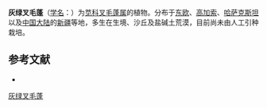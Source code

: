 {{Speciesbox
| name = 灰绿叉毛蓬
| status = 
| status_system = 
| image = 
| genus = Petrosimonia
| species = glaucescens
| authority = (Bunge) Iljin
}}

'''灰绿叉毛蓬'''（[[学名|学名]]：{{lang|la|''Petrosimonia glaucescens''}}）为[[苋科|苋科]][[叉毛蓬属|叉毛蓬属]]的植物。分布于[[东欧|东欧]]、[[高加索|高加索]]、[[哈萨克斯坦|哈萨克斯坦]]以及[[中国大陆|中国大陆]]的[[新疆|新疆]]等地，多生在生境、沙丘及盐碱土荒漠，目前尚未由人工引种栽培。

== 参考文献 ==
<div class="references-small">
* {{cite web| url =http://www.bioinfo.cn/db05/KmzwSpecies.php?action=view&id=2761| title =灰绿叉毛蓬| work =《中国高等植物数据库全库》| publisher =中国科学院微生物研究所| author =昆明植物研究所| accessdate =2009-02-23| deadurl =yes| archiveurl =https://web.archive.org/web/20160305003333/http://www.bioinfo.cn/db05/KmzwSpecies.php?action=view&id=2761| archivedate =2016-03-05}}
</div>
{{Taxonbar|from=Q15226201}}

[[Category:叉毛蓬属|灰绿叉毛蓬]]


{{植物小作品}}
